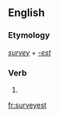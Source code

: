 ==English==

===Etymology===
''[[survey]]'' + ''[[-est]]''

===Verb===
{{head|en}}

# {{second-person singular of|survey|lang=en}}

[[fr:surveyest]]